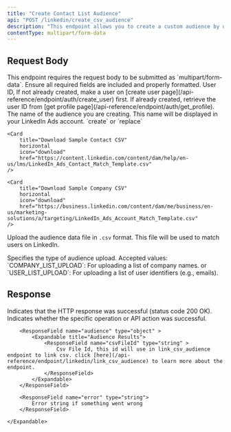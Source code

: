 ```yaml
---
title: "Create Contact List Audience"
api: "POST /linkedin/create_csv_audience"
description: "This endpoint allows you to create a custom audience by uploading a CSV file. The uploaded data is processed and matched against platform records to build a targeted audience for advertising purposes."
contentType: multipart/form-data
---
```


## Request Body

<Note>
	This endpoint requires the request body to be submitted as
	`multipart/form-data`. Ensure all required fields are included and properly
	formatted.
</Note>

<ParamField body="userId" type="string" required>
	User ID, If not already created, make a user on [create user
	page](/api-reference/endpoint/auth/create_user) first. If already created,
	retrieve the user ID from [get profile
	page](/api-reference/endpoint/auth/get_profile).
</ParamField>

<ParamField body="audienceName" type="string">
	The name of the audience you are creating. This name will be displayed in
	your LinkedIn Ads account.
</ParamField>

<ParamField body="mode" type="string" default="create">
	`create` or `replace`
</ParamField>

<ParamField body="csv" type="file" required>

    <Card
        title="Download Sample Contact CSV"
    	horizontal
        icon="download"
        href="https://content.linkedin.com/content/dam/help/en-us/lms/LinkedIn_Ads_Contact_Match_Template.csv"
    />

    <Card
        title="Download Sample Company CSV"
    	horizontal
        icon="download"
        href="https://business.linkedin.com/content/dam/me/business/en-us/marketing-solutions/a/targeting/LinkedIn_Ads_Account_Match_Template.csv"
    />

Upload the audience data file in `.csv` format. This file will be used to match users on LinkedIn.

</ParamField>

<ParamField body="type" type="string" required>
	Specifies the type of audience upload. Accepted values:
	`COMPANY_LIST_UPLOAD`: For uploading a list of company names. or
	`USER_LIST_UPLOAD`: For uploading a list of user identifiers (e.g., emails).
</ParamField>

## Response

<ResponseField name="success" type="boolean">
	Indicates that the HTTP response was successful (status code 200 OK).
</ResponseField>

<ResponseField name="results" type="object" >
	<Expandable title="Audience Results">
		<ResponseField name="success" type="boolean" >
			Indicates whether the specific operation or API action was successful.
		</ResponseField>

        <ResponseField name="audience" type="object" >
            <Expandable title="Audience Results">
                <ResponseField name="csvFileId" type="string" >
                    Csv File Id, this id will use in link_csv_audience endpoint to link csv. click [here](/api-reference/endpoint/linkedin/link_csv_audience) to learn more about the endpoint.
                </ResponseField>
            </Expandable>
        </ResponseField>

        <ResponseField name="error" type="string">
    		Error string if something went wrong
    	</ResponseField>

    </Expandable>

</ResponseField>

